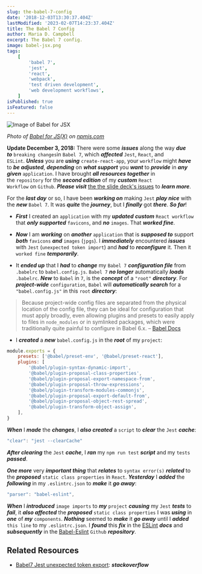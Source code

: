 ```yaml
---
slug: the-babel-7-config
date: '2018-12-03T13:30:37.404Z'
lastModified: '2023-02-07T14:23:37.404Z'
title: The Babel 7 Config
author: Maria D. Campbell
excerpt: The Babel 7 config.
image: babel-jsx.png
tags:
    [
        'babel 7',
        'jest',
        'react',
        'webpack',
        'test driven development',
        'web development workflows',
    ]
isPublished: true
isFeatured: false
---
```


![Image of Babel for JSX](babel-jsx.png)

_Photo of
[Babel for JS(X)](https://www.npmjs.com/package/babel-jsx-pragma-module-auto-import)
on
[npmjs.com](https://www.npmjs.com/package/babel-jsx-pragma-module-auto-import)_

**Update December 3, 2018:** There were some **_issues_** along the way **_due
to_** `breaking changes`in `Babel 7`, which **_affected_** `Jest`, `React`, and
`ESLint`. **_Unless_** you are **_using_** `create-react-app`, your `workflow`
might **_have_** to **_be adjusted_**, **_depending_** on **_what support_** you
**_want_** to **_provide_** in **_any given_** `application`. I have
brought **_all resources together_** in the `repository` for the **_second
edition_** of my **_custom_** `React Workflow` on `Github`. **_Please
visit_** [the the slide deck's issues](https://github.com/interglobalmedia/react-workflow-updated-2018/issues/1) to
**_learn more_**.

For the **_last day_** or so, I have been **_working on_** making `Jest` **_play
nice_** with the **_new_** `Babel 7`. It was **_quite_** the **_journey_**, but
I **_finally_** got **_there_**. **_So far_**!

-   **_First_** I created an `application` with my **_updated_** **_custom_**
    `React workflow` that **_only supported_** `favicons`, and **_no_**
    `images`. That **_worked fine_**.

-   **_Now_** I am **_working_** on **_another_** `application` that is
    **_supposed to_** support **_both_** `favicons` **_and_** `images` (`jpgs`).
    I **_immediately_** encountered **_issues_** with `Jest`
    (`unexpected token import`) and **_had_** to **_reconfigure_** it. Then it
    `worked fine` **_temporarily_**.

-   It **_ended up_** that I **_had_** to **_change_** my `Babel 7`
    **_configuration file_** from `.babelrc` to `babel.config.js`. `Babel 7`
    **_no longer_** automatically **_loads_** `.babelrc`. **_New_** to `Babel`
    in `7`, is the **_concept_** of a `"root"` **_directory_**. For
    **_project-wide_** `configuration`, `Babel` will **_automatically search_**
    for a `"babel.config.js"` in this `root` **_directory_**:

> Because project-wide config files are separated from the physical location of
> the config file, they can be ideal for configuration that must apply broadly,
> even allowing plugins and presets to easily apply to files in `node_modules`
> or in symlinked packages, which were traditionally quite painful to configure
> in Babel 6.x. –
> [Babel Docs](https://babeljs.io/docs/en/next/config-files#project-wide-configuration)

-   I **_created_** a **_new_** `babel.config.js` in the **_root_** of my
    `project`:

```js
module.exports = {
	presets: ['@babel/preset-env', '@babel/preset-react'],
	plugins: [
		'@babel/plugin-syntax-dynamic-import',
		'@babel/plugin-proposal-class-properties',
		'@babel/plugin-proposal-export-namespace-from',
		'@babel/plugin-proposal-throw-expressions',
		'@babel/plugin-transform-modules-commonjs',
		'@babel/plugin-proposal-export-default-from',
		'@babel/plugin-proposal-object-rest-spread',
		'@babel/plugin-transform-object-assign',
	],
}
```

**_When_** I **_made_** the **_changes_**, I **_also created_** a `script` to
**_clear_** the `Jest` **_cache_**:

```js
"clear": "jest --clearCache"
```

**_After clearing_** the `Jest` **_cache_**, I **_ran_** my `npm run test`
**_script_** and my `tests` **_passed_**.

**_One more_** very **_important thing_** that **_relates_** to
`syntax error(s)` **_related_** to the **_proposed_** `static class properties`
in `React`. **_Yesterday_** I **_added_** the **_following_** in my
`.eslintrc.json` to **_make_** it **_go away_**:

```js
"parser": "babel-eslint",
```

**_When_** I **_introduced_** `image imports` to **_my_** `project`
**_causing_** my `Jest` **_tests_** to **_fail_**, it **_also affected_** the
**_proposed_** `static class properties` I was **_using_** in **_one_** of
**_my_** `components`. **_Nothing_** seemed to **_make_** it **_go away_** until
I **_added_** `this line` to my `.eslintrc.json`. I **_found_** this **_fix_**
in the [ESLint](https://eslint.org/docs/user-guide/configuring) **_docs_** and
**_subsequently_** in the [Babel-Eslint](https://github.com/babel/babel-eslint)
`Github` **_repository_**.

## Related Resources

-   [Babel7 Jest unexpected token export](https://stackoverflow.com/questions/52387820/babel7-jest-unexpected-token-export): ***stackoverflow***
